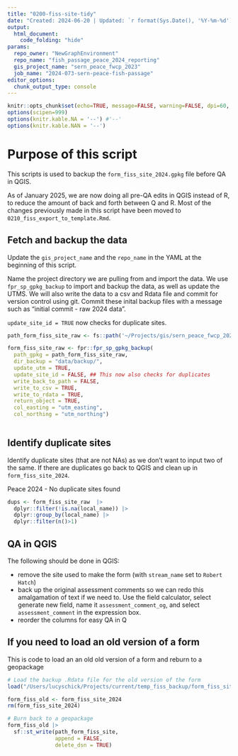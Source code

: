 ```yaml
---
title: "0200-fiss-site-tidy"
date: "Created: 2024-06-20 | Updated: `r format(Sys.Date(), '%Y-%m-%d')`"
output: 
  html_document:
    code_folding: "hide"
params:
  repo_owner: "NewGraphEnvironment"
  repo_name: "fish_passage_peace_2024_reporting"
  gis_project_name: "sern_peace_fwcp_2023"
  job_name: "2024-073-sern-peace-fish-passage"
editor_options: 
  chunk_output_type: console
---
```


```r
knitr::opts_chunk$set(echo=TRUE, message=FALSE, warning=FALSE, dpi=60, out.width = "100%", eval = FALSE)
options(scipen=999)
options(knitr.kable.NA = '--') #'--'
options(knitr.kable.NAN = '--')
```


# Purpose of this script

This scripts is used to backup the `form_fiss_site_2024.gpkg` file before QA in QGIS.

As of January 2025, we are now doing all pre-QA edits in QGIS instead of R, to reduce the amount of back and forth between Q and R. Most of the changes previously made in this script have been moved to `0210_fiss_export_to_template.Rmd`. 

## Fetch and backup the data

Update the `gis_project_name` and the `repo_name` in the YAML at the beginning of this script. 

Name the project directory we are pulling from and import the data. We use `fpr_sp_gpkg_backup` to import and backup the data, as well as update the UTMS. We will also write the data to a csv and Rdata file and commit for version control using git. Commit these inital backup files with a message such as "initial commit - raw 2024 data".

`update_site_id = TRUE` now checks for duplicate sites.

```r
path_form_fiss_site_raw <- fs::path('~/Projects/gis/sern_peace_fwcp_2023/data_field/2024/form_fiss_site_2024_raw.gpkg')

form_fiss_site_raw <- fpr::fpr_sp_gpkg_backup(
  path_gpkg = path_form_fiss_site_raw,
  dir_backup = "data/backup/",
  update_utm = TRUE,
  update_site_id = FALSE, ## This now also checks for duplicates
  write_back_to_path = FALSE,
  write_to_csv = TRUE,
  write_to_rdata = TRUE,
  return_object = TRUE,
  col_easting = "utm_easting",
  col_northing = "utm_northing")
  
```


## Identify duplicate sites

Identify duplicate sites (that are not NAs) as we don't want to input two of the same. 
If there are duplicates go back to QGIS and clean up in `form_fiss_site_2024`.

Peace 2024 - No duplicate sites found

```r
dups <- form_fiss_site_raw  |> 
  dplyr::filter(!is.na(local_name)) |> 
  dplyr::group_by(local_name) |> 
  dplyr::filter(n()>1)
```


## QA in QGIS

The following should be done in QGIS:

- remove the site used to make the form (with `stream_name` set to `Robert Hatch`)
- back up the original assessment comments so we can redo this amalgamation of text if we need to. Use the field calculator, select generate new field, name it `assessment_comment_og`, and select `assessment_comment` in the expression box. 
- reorder the columns for easy QA in Q


## If you need to load an old version of a form

This is code to load an an old old version of a form and reburn to a geopackage 

```r

# Load the backup .Rdata file for the old version of the form
load("/Users/lucyschick/Projects/current/temp_fiss_backup/form_fiss_site_2024.RData")

form_fiss_old <- form_fiss_site_2024
rm(form_fiss_site_2024)

# Burn back to a geopackage
form_fiss_old |> 
  sf::st_write(path_form_fiss_site,
               append = FALSE,
               delete_dsn = TRUE)
```

